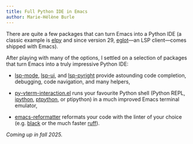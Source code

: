 ```yaml
---
title: Full Python IDE in Emacs
author: Marie-Hélène Burle
---
```


:::{.def}

There are quite a few packages that can turn Emacs into a Python IDE (a classic example is [elpy](https://github.com/jorgenschaefer/elpy) and since version 29, [eglot](https://github.com/joaotavora/eglot)—an LSP client—comes shipped with Emacs).

After playing with many of the options, I settled on a selection of packages that turn Emacs into a truly impressive Python IDE:

- [lsp-mode](https://github.com/emacs-lsp/lsp-mode/), [lsp-ui](https://github.com/emacs-lsp/lsp-ui), and [lsp-pyright](https://github.com/emacs-lsp/lsp-pyright) provide astounding code completion, debugging, code navigation, and many helpers,

- [py-vterm-interaction.el](https://github.com/vale981/py-vterm-interaction.el) runs your favourite Python shell (Python REPL, [ipython](https://github.com/ipython/ipython), [ptpython](https://github.com/prompt-toolkit/ptpython), or ptipython) in a much improved Emacs terminal emulator,

- [emacs-reformatter](https://github.com/purcell/emacs-reformatter) reformats your code with the linter of your choice (e.g. [black](https://github.com/psf/black) or the much faster [ruff](https://github.com/astral-sh/ruff)).

:::

*Coming up in fall 2025.*
<!-- [Slides](wb_python_slides.qmd){.btn .btn-outline-primary} [(Click and wait: this reveal.js presentation may take a little time to load.)]{.inlinenote} -->
<!-- <br><br> -->

<!-- {{< video https://www.youtube.com/embed/ >}} -->

